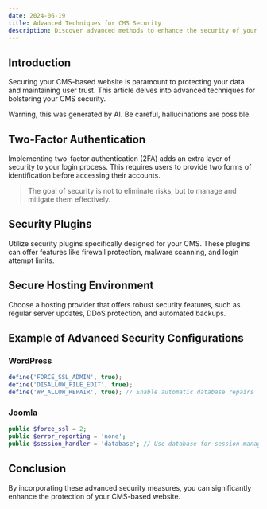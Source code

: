 ```yaml
---
date: 2024-06-19
title: Advanced Techniques for CMS Security
description: Discover advanced methods to enhance the security of your CMS-based website.
---
```


## Introduction

Securing your CMS-based website is paramount to protecting your data and maintaining user trust. This article delves into advanced techniques for bolstering your CMS security.

<MdxAlert type="info">Warning, this was generated by AI. Be careful, hallucinations are possible.</MdxAlert>

## Two-Factor Authentication

Implementing two-factor authentication (2FA) adds an extra layer of security to your login process. This requires users to provide two forms of identification before accessing their accounts.

> The goal of security is not to eliminate risks, but to manage and mitigate them effectively.

## Security Plugins

Utilize security plugins specifically designed for your CMS. These plugins can offer features like firewall protection, malware scanning, and login attempt limits.

## Secure Hosting Environment

Choose a hosting provider that offers robust security features, such as regular server updates, DDoS protection, and automated backups.

## Example of Advanced Security Configurations

### WordPress

```javascript
define('FORCE_SSL_ADMIN', true);
define('DISALLOW_FILE_EDIT', true);
define('WP_ALLOW_REPAIR', true); // Enable automatic database repairs
```

### Joomla

```php
public $force_ssl = 2;
public $error_reporting = 'none';
public $session_handler = 'database'; // Use database for session management
```

## Conclusion

By incorporating these advanced security measures, you can significantly enhance the protection of your CMS-based website.
